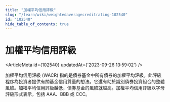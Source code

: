 ```yaml
---
title: "加權平均信用評級"
slug: "/learn/wiki/weightedaveragecreditrating-102540"
id: "102540"
hide_table_of_contents: true
---
```



# 加權平均信用評級

<ArticleMeta id={102540} updatedAt={'2023-09-26 13:59:02'} />
<div className='border-solid border-b border-t-0 my-4 border-[var(--ifm-color-gray-300)]' />

加權平均信用評級 (WACR) 指的是債券基金中所有債券的加權平均評級。此評級程序為投資者提供有關基金信用質量的想法。它還有助於識別債券投資組合的整體風險。加權平均信用評級越低，債券基金的風險就越高。加權平均信用評級以字母評級形式表示，包括 AAA、BBB 或 CCC。
